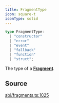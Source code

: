 ```yaml
---
title: FragmentType
icon: square-t
iconType: solid
---
```


```ts
type FragmentType: 
  | "constructor"
  | "error"
  | "event"
  | "fallback"
  | "function"
  | "struct";
```

The type of a [**Fragment**](/sdk/content/classes/Fragment).

## Source

[abi/fragments.ts:1025](https://github.com/dominant-strategies/quais.js/blob/44db7a104713f115e86d9efb2438f21cdb3fbe55/src/abi/fragments.ts#L1025)
